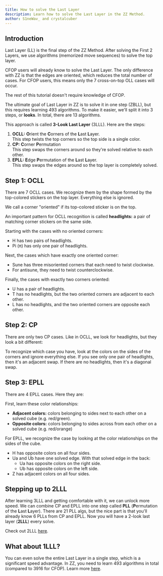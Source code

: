 ```yaml
---
title: How to solve the Last Layer
description: Learn how to solve the Last Layer in the ZZ Method.
author: S1neWav_ and crystalcuber
---
```



## Introduction

Last Layer (LL) is the final step of the ZZ Method.
After solving the First 2 Layers, we use algorithms (memorized move sequences) to solve the top layer.

CFOP users will already know to solve the Last Layer.
The only difference with ZZ is that the edges are oriented, which reduces the total number of cases.
For CFOP users, this means only the 7 cross-on-top OLL cases will occur.

The rest of this tutorial doesn't require knowledge of CFOP.

The ultimate goal of Last Layer in ZZ is to solve it in one step (ZBLL), but this requires learning 493 algorithms.
To make it easier, we'll split it into 3 steps, or **looks**. In total, there are 13 algorithms.

This approach is called **3-Look Last Layer** (3LLL).
Here are the steps:

1. **OCLL:** **O**rient the **C**orners of the **L**ast **L**ayer. \
   This step twists the top corners so the top side is a single color.
2. **CP:** **C**orner **P**ermutation \
   This step swaps the corners around so they're solved relative to each other.
3. **EPLL:** **E**dge **P**ermutation of the **L**ast **L**ayer. \
   This step swaps the edges around so the top layer is completely solved.

## Step 1: OCLL

There are 7 OCLL cases.
We recognize them by the shape formed by the top-colored stickers on the top layer.
Everything else is ignored.

We call a corner "oriented" if its top-colored sticker is on the top.

An important pattern for OCLL recognition is called **headlights:** a pair of matching corner stickers on the same side.

<TwistyPlayer
  experimentalStickeringMaskOrbits="EDGES:ooooDDDDDDDD,CORNERS:OoOoDDDD,CENTERS:DDDDDD"
  experimentalSetupAlg="x2 R' U2 R' D' R U2 R' D R2 U"
  stickeringSetup="x2"
  background="none"
  controlPanel="none"
  className={styles.headlights}
  hintFacelets="none"
/>

<AlgSheet algSet={OCLL} />

Starting with the cases with no oriented corners:

- H has two pairs of headlights.
- Pi (π) has only one pair of headlights.

Next, the cases which have exactly one oriented corner:

- Sune has three misoriented corners that each need to twist clockwise.
- For antisune, they need to twist counterclockwise.

Finally, the cases with exactly two corners oriented:

- U has a pair of headlights.
- T has no headlights, but the two oriented corners are adjacent to each other.
- L has no headlights, and the two oriented corners are opposite each other.

## Step 2: CP

There are only two CP cases.
Like in OCLL, we look for headlights, but they look a bit different:

<TwistyPlayer
  experimentalStickeringMaskOrbits="EDGES:ooooDDDDDDDD,CORNERS:oo--DDDD,CENTERS:DDDDDD"
  experimentalSetupAlg="x2 R U R' U' R' F R2 U' R' U' R U R' F' U2"
  stickeringSetup="x2"
  background="none"
  controlPanel="none"
  className={styles.headlights}
  hintFacelets="none"
/>

<AlgSheet algSet={CP} />

To recognize which case you have, look at the colors on the sides of the corners and ignore everything else.
If you see only one pair of headlights, then it's an adjacent swap.
If there are no headlights, then it's a diagonal swap.

## Step 3: EPLL

There are 4 EPLL cases. Here they are:

<AlgSheet algSet={EPLL} />

First, learn these color relationships:

- **Adjacent colors:** colors belonging to sides next to each other on a solved cube (e.g. red/green).
- **Opposite colors:** colors belonging to sides across from each other on a solved cube (e.g. red/orange)

For EPLL, we recognize the case by looking at the color relationships on the sides of the cube.

- H has opposite colors on all four sides.
- Ua and Ub have one solved edge. With that solved edge in the back:
  - Ua has opposite colors on the right side.
  - Ub has opposite colors on the left side.
- Z has adjacent colors on all four sides.

## Stepping up to 2LLL

After learning 3LLL and getting comfortable with it, we can unlock more speed.
We can combine CP and EPLL into one step called **PLL** (**P**ermutation of the **L**ast **L**ayer).
There are 21 PLL algs, but the nice part is that you'll already know 6 PLLs from CP and EPLL.
Now you will have a 2-look last layer (**2LLL**) every solve.

Check out 2LLL [here](/improvement-guide/ll/2lll).

## What about 1LLL?

You can even solve the entire Last Layer in a single step, which is a significant speed advantage.
In ZZ, you need to learn 493 algorithms in total (compared to 3916 for CFOP).
Learn more [here](/improvement-guide/ll/zbll-guide).
